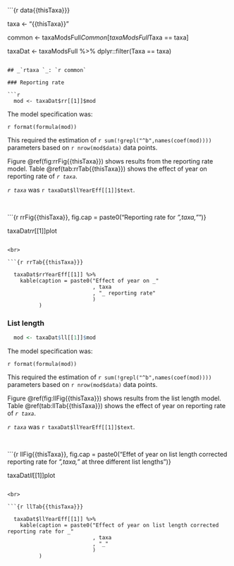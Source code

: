 ```{r data{{thisTaxa}}}

  taxa <- "{{thisTaxa}}"

  common <- taxaModsFull$Common[taxaModsFull$Taxa == taxa]

  taxaDat <- taxaModsFull %>%
    dplyr::filter(Taxa == taxa)

```

## _`rtaxa `_: `r common`

### Reporting rate

```r

  mod <- taxaDat$rr[[1]]$mod

```

The model specification was:

``r format(formula(mod))``

This required the estimation of `r sum(!grepl("^b",names(coef(mod))))` parameters based on `r nrow(mod$data)` data points.

Figure \@ref(fig:rrFig{{thisTaxa}}) shows results from the reporting rate model. Table \@ref(tab:rrTab{{thisTaxa}}) shows the effect of year on reporting rate of _`r taxa`_.

_`r taxa`_ was `r taxaDat$llYearEff[[1]]$text`.

<br>

```{r rrFig{{thisTaxa}}, fig.cap = paste0("Reporting rate for _",taxa,"_")}

  taxaDat$rr[[1]]$plot

```

<br>

```{r rrTab{{thisTaxa}}}

  taxaDat$rrYearEff[[1]] %>%
    kable(caption = paste0("Effect of year on _"
                           , taxa
                           , "_ reporting rate"
                           )
          )

```

### List length

```r

  mod <- taxaDat$ll[[1]]$mod

```

The model specification was:

``r format(formula(mod))``

This required the estimation of `r sum(!grepl("^b",names(coef(mod))))` parameters based on `r nrow(mod$data)` data points.

Figure \@ref(fig:llFig{{thisTaxa}}) shows results from the list length model. Table \@ref(tab:llTab{{thisTaxa}}) shows the effect of year on reporting rate of _`r taxa`_.

_`r taxa`_ was `r taxaDat$llYearEff[[1]]$text`.

<br>

```{r llFig{{thisTaxa}}, fig.cap = paste0("Effet of year on list length corrected reporting rate for _",taxa,"_ at three different list lengths")}

  taxaDat$ll[[1]]$plot

```

<br>

```{r llTab{{thisTaxa}}}

  taxaDat$llYearEff[[1]] %>%
    kable(caption = paste0("Effect of year on list length corrected reporting rate for _"
                           , taxa
                           , "_"
                           )
          )

```
